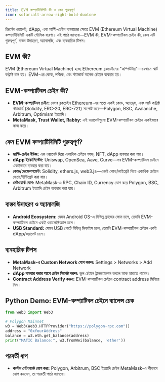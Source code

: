 ```yaml
---
title: EVM কম্প্যাটিবিলিটি কী ও কেন গুরুত্বপূর্ণ
icon: solar:alt-arrow-right-bold-duotone
---
```


ক্রিপ্টো ওয়ালেট, dApp, এবং মাল্টি-চেইন ব্যবহারের ক্ষেত্রে EVM (Ethereum Virtual Machine) কম্প্যাটিবিলিটি একটি মৌলিক ধারণা। এই পাঠে জানবো—EVM কী, EVM-কম্প্যাটিবল চেইন কী, কেন এটি গুরুত্বপূর্ণ, বাস্তব উদাহরণ, অ্যানালজি, এবং ব্যবহারিক টিপস।

## EVM কী?
EVM (Ethereum Virtual Machine) হচ্ছে Ethereum ব্লকচেইনের "কম্পিউটার"—যেখানে স্মার্ট কন্ট্রাক্ট রান হয়। EVM-এর কোড, লজিক, এবং স্ট্যান্ডার্ড অনেক চেইনে ব্যবহার হয়।

## EVM-কম্প্যাটিবল চেইন কী?
- **EVM-কম্প্যাটিবল চেইন:** যেসব ব্লকচেইন Ethereum-এর মতো একই কোড, অ্যাড্রেস, এবং স্মার্ট কন্ট্রাক্ট স্ট্যান্ডার্ড (Solidity, ERC-20, ERC-721) সাপোর্ট করে—Polygon, BSC, Avalanche, Arbitrum, Optimism ইত্যাদি।
- **MetaMask, Trust Wallet, Rabby:** এই ওয়ালেটগুলো EVM-কম্প্যাটিবল চেইনে একইভাবে কাজ করে।

## কেন EVM কম্প্যাটিবিলিটি গুরুত্বপূর্ণ?
- **মাল্টি-চেইন ইউজ:** এক ওয়ালেট দিয়ে একাধিক চেইনে ফান্ড, NFT, dApp ব্যবহার করা যায়।
- **dApp ইকোসিস্টেম:** Uniswap, OpenSea, Aave, Curve—সব EVM-কম্প্যাটিবল চেইনে একইভাবে ব্যবহার করা যায়।
- **কোড/ডেভেলপমেন্ট:** Solidity, ethers.js, web3.js—একই কোড/লাইব্রেরি দিয়ে একাধিক চেইনে ডেপ্লয়/ইন্টিগ্রেট করা যায়।
- **নেটওয়ার্ক যোগ:** MetaMask-এ RPC, Chain ID, Currency যোগ করে Polygon, BSC, Arbitrum ইত্যাদি চেইন ব্যবহার করা যায়।

## বাস্তব উদাহরণ ও অ্যানালজি
- **Android Ecosystem:** যেমন Android OS-এ বিভিন্ন ব্র্যান্ডের ফোন চলে, তেমনি EVM-কম্প্যাটিবল চেইনে একই ওয়ালেট/অ্যাপ চলে।
- **USB Standard:** যেমন USB পোর্টে বিভিন্ন ডিভাইস চলে, তেমনি EVM-কম্প্যাটিবল চেইনে একই dApp/ওয়ালেট চলে।

## ব্যবহারিক টিপস
- **MetaMask-এ Custom Network যোগ করুন:** Settings > Networks > Add Network
- **dApp ব্যবহার করার আগে চেইন সিলেক্ট করুন:** ভুল চেইনে ট্রানজ্যাকশন করলে ফান্ড হারাতে পারেন।
- **Contract Address Verify করুন:** EVM-কম্প্যাটিবল চেইনে contract address মিলিয়ে নিন।

## Python Demo: EVM-কম্প্যাটিবল চেইনে ব্যালেন্স চেক
```python
from web3 import Web3

# Polygon Mainnet
w3 = Web3(Web3.HTTPProvider("https://polygon-rpc.com"))
address = "0xYourAddress"
balance = w3.eth.get_balance(address)
print("MATIC Balance:", w3.fromWei(balance, 'ether'))
```

## পরবর্তী ধাপ
- **কাস্টম নেটওয়ার্ক যোগ করা:** Polygon, Arbitrum, BSC ইত্যাদি চেইন MetaMask-এ কীভাবে যোগ করবেন, তা পরবর্তী পাঠে জানবো।
